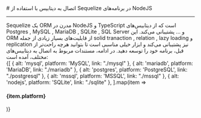 

<Layout>
<Head>
<title>مستندات اتصال به دیتابیس‌های مختلف با Sequelize در NodeJS - لیارا</title>
<meta property="og:title" content="مستندات خدمات رایانش ابری لیارا" />
<meta property="og:description" content="مستندات مربوط به اتصال به دیتابیس‌های مختلف با Sequelize ORM در پلتفرم NodeJS در لیارا"  />
<meta property="og:image" content="https://files.liara.ir/liara/logos/liara-poster.jpg" />
</Head>
# اتصال به دیتابیس با استفاده از Sequelize در برنامه‌های NodeJS 
<hr className="mb-2" />

<Link href="https://sequelize.org/" className="text-[#2196f3] ">Sequelize</Link> یک ORM مدرن در NodeJS و TypeScript است که از دیتابیس‌های Postgres , MySQL , MariaDB , SQLite , SQL Server و ... پشتیبانی می‌کند. این ORM از قابلیت‌های بسیار زیادی از جمله solid tranaction , relation , lazy loading و replication نیز پشتیبانی می‌کند و ابزار خیلی مناسبی است تا بتوانید هرچه راحت‌تر از قبل، برنامه خود را توسعه دهید. در ادامه، مستندات مربوط به اتصال به دیتابیس‌های مختلف، آمده است:

<div className='h-7' />
<div className="grid md:grid-cols-5 gap-4">
            {[
    { alt: 'mysql', platform: 'MySQL', link: "./mysql" },
    { alt: 'mariadb', platform: 'MariaDB', link: "./mariadb" },
    { alt: 'postgres', platform: 'PostgreSQL', link: "./postgresql" },
    { alt: 'mssql', platform: 'MSSQL', link: "./mssql" },
    { alt: 'nodejs', platform: 'SQLite', link: "./sqlite" },
  ].map(item =>
    <Link href={item.link}>
    <Card className="flex cursor-pointer w-full items-center justify-between">
        <div className="flex items-center gap-3">
        <div className="w-[40px] p-1  bg-[#333] rounded-lg">
            <PlatformIcon platform={item.alt} />
        </div>
        <h4>
            {item.platform}
        </h4>
        </div>
        <GoArrowLeft className="ml-1" />
    </Card>
    </Link>
            )}
          </div>

</Layout>